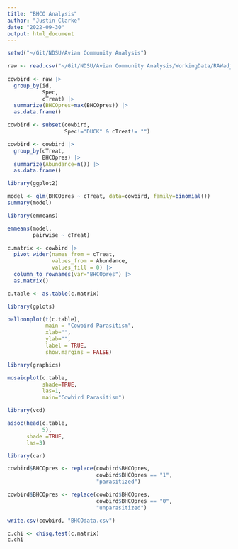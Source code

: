 ```yaml
---
title: "BHCO Analysis"
author: "Justin Clarke"
date: "2022-09-30"
output: html_document
---
```


```r
setwd("~/Git/NDSU/Avian Community Analysis")

raw <- read.csv("~/Git/NDSU/Avian Community Analysis/WorkingData/RAWadjusted.csv")
                                                                                
cowbird <- raw |>                                                               # select the data frame
  group_by(id,                                                                  # group the data by Nest.ID
           Spec,                                                                # species
           cTreat) |>                                                           # and the 2021 grazing intensity
  summarize(BHCOpres=max(BHCOpres)) |>                                          # only include the highest value (i.e. 1 or presence) for each species
  as.data.frame()                                                               # coerce the table to a data frame

cowbird <- subset(cowbird, 
                  Spec!="DUCK" & cTreat!= "")

cowbird <- cowbird |>                                                           # select the data frame
  group_by(cTreat,                                                              # group the data by the 2021 grazing intensity
           BHCOpres) |>                                                         # and by whether BHCO eggs were present (1) or absent (0)
  summarize(Abundance=n()) |>                                                   # count all nests for presence/absence
  as.data.frame()                                                               # coerce the table to a data frame

library(ggplot2)

model <- glm(BHCOpres ~ cTreat, data=cowbird, family=binomial())                # test cowbird presence between grazing intensities with a glm
summary(model)                                                                  # show the output of the GLM

library(emmeans)

emmeans(model,                                                                  # select the glm
        pairwise ~ cTreat)                                                      # break the results down to show differences between the 2021 grazing intensities

c.matrix <- cowbird |>                                                          # select the data frame
  pivot_wider(names_from = cTreat,                                              # select the column names
              values_from = Abundance,                                          # select the values to fill the table
              values_fill = 0) |>                                               # fill all NA with 0
  column_to_rownames(var="BHCOpres") |>                                         # convert the BHCOpres column to the row names
  as.matrix()                                                                   # convert the data to a matrix so I can convert it to a table

c.table <- as.table(c.matrix)                                                   # convert the matrix to a table

library(gplots)

balloonplot(t(c.table),                                                         # select the table to graph
            main = "Cowbird Parasitism",                                        # title the graph
            xlab="",                                                            # change the label of the x axis (no label)
            ylab="",                                                            # change the label of the y axis (no label)
            label = TRUE,                                                       # show the numbers in each treatment/group
            show.margins = FALSE)                                               # show the total numbers in each column and treatment

library(graphics)

mosaicplot(c.table,                                                             # select the data frame
           shade=TRUE,                                                          # color the bars based on residuals
           las=1,                                                               # convert the table to vertical (1) or horizontal (2)
           main="Cowbird Parasitism")                                           # title the graph

library(vcd)

assoc(head(c.table,                                                             # select the data frame
           5),                                                                  # this does something with the residuals but I'm not sure what
      shade =TRUE,                                                              # color the bars based on residuals
      las=3)                                                                    # not positive what this does

library(car)

cowbird$BHCOpres <- replace(cowbird$BHCOpres,                                   # select the column to replace values for
                            cowbird$BHCOpres == "1",                            # replace a 1 (presence) with
                            "parasitized")                                      # parasitized

cowbird$BHCOpres <- replace(cowbird$BHCOpres,                                   # select the column to replace values for
                            cowbird$BHCOpres == "0",                            # replace a 0 (absent) with
                            "unparasitized")                                    # unparasitized

write.csv(cowbird, "BHCOdata.csv")                                              # write a CSV

c.chi <- chisq.test(c.matrix)                                                   # run a chi squared test on the matrix
c.chi                                                                           # display the results of the chi squared test
```
